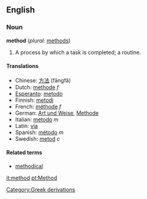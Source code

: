 ==English==

===Noun===
'''method'''  (''plural:'' [[methods]])
#A process by which a task is completed; a routine.

====Translations====
*Chinese: [[方法]] (fāngfǎ)
*Dutch: [[methode]] ''f''
*[[Esperanto]]: [[metodo]]
*Finnish: [[metodi]]
*French: [[méthode]] ''f''
*German: [[Art und Weise]], [[Methode]]
*Italian: [[metodo]] ''m''
*Latin: [[via]]
*Spanish: [[método]] ''m''
*Swedish: [[metod]] ''c''

====Related terms====
*[[methodical]]

[[Category:Greek derivations]]

[[it:method]]
[[pt:Method]]